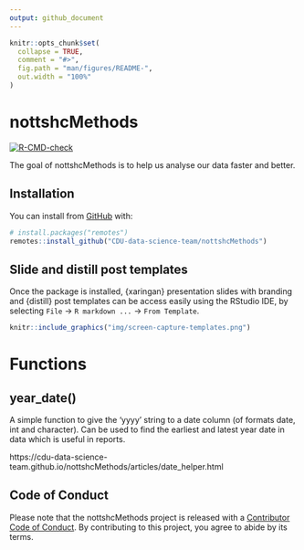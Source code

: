```yaml
---
output: github_document
---
```


<!-- README.md is generated from README.Rmd. Please edit that file -->

```r
knitr::opts_chunk$set(
  collapse = TRUE,
  comment = "#>",
  fig.path = "man/figures/README-",
  out.width = "100%"
)
```

# nottshcMethods

<!-- badges: start -->
[![R-CMD-check](https://github.com/CDU-data-science-team/nottshcMethods/workflows/R-CMD-check/badge.svg)](https://github.com/CDU-data-science-team/nottshcMethods/actions)
<!-- badges: end -->

The goal of nottshcMethods is to help us analyse our data faster and better.

## Installation

You can install from [GitHub](https://github.com/) with:

``` r
# install.packages("remotes")
remotes::install_github("CDU-data-science-team/nottshcMethods")
```

## Slide and distill post templates

Once the package is installed, {xaringan} presentation slides with branding and {distill} post templates can be access easily using the RStudio IDE, by selecting `File` -\> `R markdown ...` -\> `From Template`.

```r
knitr::include_graphics("img/screen-capture-templates.png")
```

# Functions

## year_date()

A simple function to give the 'yyyy' string to a date column (of formats date, int and character). Can be used to find the earliest and latest year date in data which is useful in reports.

https://cdu-data-science-team.github.io/nottshcMethods/articles/date_helper.html


## Code of Conduct
  
Please note that the nottshcMethods project is released with a [Contributor Code of Conduct](https://contributor-covenant.org/version/2/0/CODE_OF_CONDUCT.html). 
By contributing to this project, you agree to abide by its terms.
